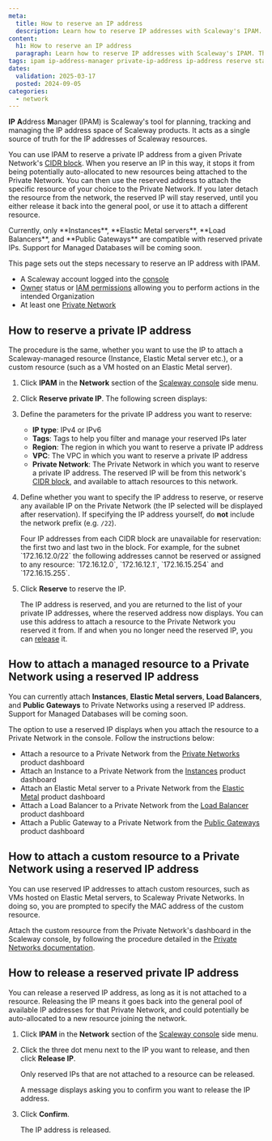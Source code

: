 ```yaml
---
meta:
  title: How to reserve an IP address
  description: Learn how to reserve IP addresses with Scaleway's IPAM. This step-by-step guide helps you easily manage and allocate IPs for future use when attaching resources to your Private Network, ensuring efficient network configuration.
content:
  h1: How to reserve an IP address
  paragraph: Learn how to reserve IP addresses with Scaleway's IPAM. This step-by-step guide helps you easily manage and allocate IPs for future use when attaching resources to your Private Network, ensuring efficient network configuration.
tags: ipam ip-address-manager private-ip-address ip-address reserve static
dates:
  validation: 2025-03-17
  posted: 2024-09-05
categories:
  - network
---
```



**IP** **A**ddress **M**anager (IPAM) is Scaleway's tool for planning, tracking and managing the IP address space of Scaleway products. It acts as a single source of truth for the IP addresses of Scaleway resources.
 
You can use IPAM to reserve a private IP address from a given Private Network's [CIDR block](/vpc/concepts/#cidr-block). When you reserve an IP in this way, it stops it from being potentially auto-allocated to new resources being attached to the Private Network. You can then use the reserved address to attach the specific resource of your choice to the Private Network. If you later detach the resource from the network, the reserved IP will stay reserved, until you either release it back into the general pool, or use it to attach a different resource.

<Message type="note">
Currently, only **Instances**, **Elastic Metal servers**, **Load Balancers**, and **Public Gateways** are compatible with reserved private IPs. Support for Managed Databases will be coming soon.
</Message>

This page sets out the steps necessary to reserve an IP address with IPAM.

<Macro id="requirements" />

- A Scaleway account logged into the [console](https://console.scaleway.com)
- [Owner](/iam/concepts/#owner) status or [IAM permissions](/iam/concepts/#permission) allowing you to perform actions in the intended Organization
- At least one [Private Network](/vpc/how-to/create-private-network/)

## How to reserve a private IP address

The procedure is the same, whether you want to use the IP to attach a Scaleway-managed resource (Instance, Elastic Metal server etc.), or a custom resource (such as a VM hosted on an Elastic Metal server).

1. Click **IPAM** in the **Network** section of the [Scaleway console](https://console.scaleway.com) side menu.

2. Click **Reserve private IP**. The following screen displays:

    <Lightbox src={image} alt="A pop-up screen, showing the parameters to define for the private IP to reserve: type (IPv4 or IPv6), tags, region, VPC and Private Network" />

3. Define the parameters for the private IP address you want to reserve:
    - **IP type**: IPv4 or IPv6
    - **Tags**: Tags to help you filter and manage your reserved IPs later
    - **Region**: The region in which you want to reserve a private IP address
    - **VPC**: The VPC in which you want to reserve a private IP address
    - **Private Network**: The Private Network in which you want to reserve a private IP address. The reserved IP will be from this network's [CIDR block](/vpc/concepts/), and available to attach resources to this network.

4. Define whether you want to specify the IP address to reserve, or reserve any available IP on the Private Network (the IP selected will be displayed after reservation). If specifying the IP address yourself, do **not** include the network prefix (e.g. `/22`).

    <Message type="tip">
    Four IP addresses from each CIDR block are unavailable for reservation: the first two and last two in the block. For example, for the subnet `172.16.12.0/22` the following addresses cannot be reserved or assigned to any resource: `172.16.12.0`, `172.16.12.1`, `172.16.15.254` and `172.16.15.255`.
    </Message>

5. Click **Reserve** to reserve the IP.

    The IP address is reserved, and you are returned to the list of your private IP addresses, where the reserved address now displays. You can use this address to attach a resource to the Private Network you reserved it from. If and when you no longer need the reserved IP, you can [release](#how-to-release-a-reserved-private-ip-address) it.

## How to attach a managed resource to a Private Network using a reserved IP address

You can currently attach **Instances**, **Elastic Metal servers**, **Load Balancers**, and **Public Gateways** to Private Networks using a reserved IP address. Support for Managed Databases will be coming soon.

The option to use a reserved IP displays when you attach the resource to a Private Network in the console. Follow the instructions below:

- Attach a resource to a Private Network from the [Private Networks](/vpc/how-to/attach-resources-to-pn/) product dashboard
- Attach an Instance to a Private Network from the [Instances](/instances/how-to/use-private-networks/#how-to-attach-instances-to-an-existing-private-network) product dashboard
- Attach an Elastic Metal server to a Private Network from the [Elastic Metal](/elastic-metal/how-to/use-private-networks/) product dashboard
- Attach a Load Balancer to a Private Network from the [Load Balancer](/load-balancer/how-to/use-with-private-network/) product dashboard
- Attach a Public Gateway to a Private Network from the [Public Gateways](/public-gateways/how-to/configure-a-public-gateway/#how-to-attach-a-public-gateway-to-a-private-network) product dashboard

## How to attach a custom resource to a Private Network using a reserved IP address

You can use reserved IP addresses to attach custom resources, such as VMs hosted on Elastic Metal servers, to Scaleway Private Networks. In doing so, you are prompted to specify the MAC address of the custom resource.

Attach the custom resource from the Private Network's dashboard in the Scaleway console, by following the procedure detailed in the [Private Networks documentation](/vpc/how-to/attach-resources-to-pn/).

## How to release a reserved private IP address

You can release a reserved IP address, as long as it is not attached to a resource. Releasing the IP means it goes back into the general pool of available IP addresses for that Private Network, and could potentially be auto-allocated to a new resource joining the network.

1. Click **IPAM** in the **Network** section of the [Scaleway console](https://console.scaleway.com) side menu.

2. Click the three dot menu <Icon name="more" /> next to the IP you want to release, and then click **Release IP**.

    <Message type="note">
    Only reserved IPs that are not attached to a resource can be released.
    </Message>

    A message displays asking you to confirm you want to release the IP address.

3. Click **Confirm**.

    The IP address is released.